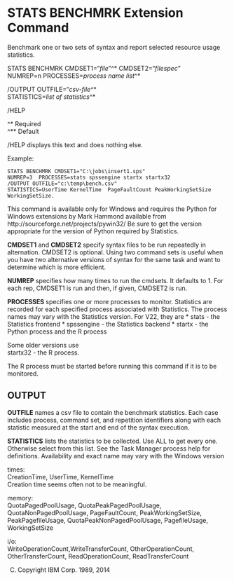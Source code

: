 STATS BENCHMRK Extension Command
================================

Benchmark one or two sets of syntax and report selected resource usage
statistics.


STATS BENCHMRK CMDSET1="*file*"^&#42;
CMDSET2="*filespec*"  
NUMREP=n 
PROCESSES=*process name list*^&#42;

/OUTPUT OUTFILE="*csv-file*^&#42;  
STATISTICS=*list of statistics*^&#42;

/HELP

^&#42; Required  
^&#42;&#42; Default
    
/HELP displays this text and does nothing else.

Example:
```
STATS BENCHMRK CMDSET1="C:\jobs\insert1.sps" 
NUMREP=3  PROCESSES=stats spssengine startx startx32
/OUTPUT OUTFILE="c:\temp\bench.csv" 
STATISTICS=UserTime KernelTime  PageFaultCount PeakWorkingSetSize WorkingSetSize.
```

This command is available only for Windows and requires the Python for Windows extensions by Mark Hammond
available from
http://sourceforge.net/projects/pywin32/
Be sure to get the version appropriate for the version of Python required by
Statistics.

**CMDSET1** and **CMDSET2** specify syntax files to be run repeatedly in
alternation.  CMDSET2 is optional.  Using two command sets is
useful when you have two alternative versions of syntax for the same
task and want to determine which is  more efficient.

**NUMREP** specifies how many times to run the cmdsets.  It defaults to 1.  For each rep, CMDSET1
is run and then, if given, CMDSET2 is run.

**PROCESSES** specifies one or more processes to monitor.
Statistics are recorded for each specified process associated with Statistics.
The process names may vary with the Statistics version.  For V22, they are
* stats - the Statistics frontend
* spssengine - the Statistics backend
* startx - the Python process and the R process

Some older versions use  
startx32 - the R process.

The R process must be started before running this command if it is to be
monitored.

OUTPUT
------
**OUTFILE** names a csv file to contain the benchmark statistics.  Each case
includes process, command set, and repetition identifiers along with each
statistic measured at the start and end of the syntax execution.

**STATISTICS** lists the statistics to be collected.  Use ALL to get every one.
Otherwise select from this list.  See the Task Manager process help for
definitions.  Availability and exact name may vary with the Windows version

times:  
CreationTime, UserTime, KernelTime  
Creation time seems often not to be meaningful.
 
memory:  
QuotaPagedPoolUsage, QuotaPeakPagedPoolUsage, QuotaNonPagedPoolUsage,
PageFaultCount, PeakWorkingSetSize, PeakPagefileUsage, QuotaPeakNonPagedPoolUsage,
PagefileUsage, WorkingSetSize 
   
i/o:  
WriteOperationCount,WriteTransferCount, OtherOperationCount,
OtherTransferCount, ReadOperationCount, ReadTransferCount

(C) Copyright IBM Corp. 1989, 2014
